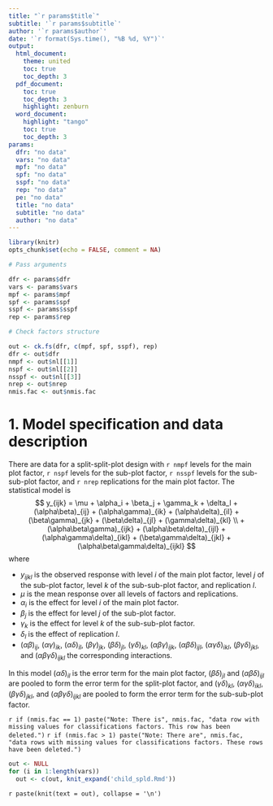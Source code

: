 ```yaml
---
title: "`r params$title`"
subtitle: '`r params$subtitle`'
author: '`r params$author`'
date: '`r format(Sys.time(), "%B %d, %Y")`'
output: 
  html_document:
    theme: united
    toc: true
    toc_depth: 3
  pdf_document:
    toc: true
    toc_depth: 3
    highlight: zenburn
  word_document:
    highlight: "tango"
    toc: true
    toc_depth: 3
params: 
  dfr: "no data"
  vars: "no data"
  mpf: "no data"
  spf: "no data"
  sspf: "no data"
  rep: "no data"
  pe: "no data"
  title: "no data"
  subtitle: "no data"
  author: "no data"
---
```


```r
library(knitr)
opts_chunk$set(echo = FALSE, comment = NA)
```

```r
# Pass arguments

dfr <- params$dfr
vars <- params$vars
mpf <- params$mpf
spf <- params$spf
sspf <- params$sspf
rep <- params$rep

# Check factors structure

out <- ck.fs(dfr, c(mpf, spf, sspf), rep)
dfr <- out$dfr
nmpf <- out$nl[[1]]
nspf <- out$nl[[2]]
nsspf <- out$nl[[3]]
nrep <- out$nrep
nmis.fac <- out$nmis.fac
```

# 1. Model specification and data description

There are data for a split-split-plot design with `r nmpf` levels for the main plot factor, `r nspf` levels for the sub-plot factor, `r nsspf` levels for the sub-sub-plot factor, and `r nrep` replications for the main plot factor. The statistical model is
$$
y_{ijk} = \mu + \alpha_i + \beta_j + \gamma_k + \delta_l + (\alpha\beta)_{ij} + (\alpha\gamma)_{ik} + (\alpha\delta)_{il} + (\beta\gamma)_{jk} + (\beta\delta)_{jl} + (\gamma\delta)_{kl} \\
+ (\alpha\beta\gamma)_{ijk} + (\alpha\beta\delta)_{ijl} + (\alpha\gamma\delta)_{ikl} + (\beta\gamma\delta)_{jkl} + (\alpha\beta\gamma\delta)_{ijkl}
$$
where

* $y_{ijkl}$ is the observed response with level $i$ of the main plot factor, level $j$ of the sub-plot factor, level $k$ of the sub-sub-plot factor, and replication $l$.
* $\mu$ is the mean response over all levels of factors and replications.
* $\alpha_i$ is the effect for level $i$ of the main plot factor.
* $\beta_j$ is the effect for level $j$ of the sub-plot factor.
* $\gamma_k$ is the effect for level $k$ of the sub-sub-plot factor.
* $\delta_l$ is the effect of replication $l$.
* $(\alpha\beta)_{ij}$, $(\alpha\gamma)_{ik}$, $(\alpha\delta)_{il}$, $(\beta\gamma)_{jk}$, $(\beta\delta)_{jl}$, $(\gamma\delta)_{kl}$, $(\alpha\beta\gamma)_{ijk}$, $(\alpha\beta\delta)_{ijl}$, $(\alpha\gamma\delta)_{ikl}$, $(\beta\gamma\delta)_{jkl}$, and $(\alpha\beta\gamma\delta)_{ijkl}$ the corresponding interactions.

In this model $(\alpha\delta)_{il}$ is the error term for the main plot factor, $(\beta\delta)_{jl}$ and $(\alpha\beta\delta)_{ijl}$ are pooled to form the error term for the split-plot factor, and $(\gamma\delta)_{kl}$, $(\alpha\gamma\delta)_{ikl}$, $(\beta\gamma\delta)_{jkl}$, and $(\alpha\beta\gamma\delta)_{ijkl}$ are pooled to form the error term for the sub-sub-plot factor.

`r if (nmis.fac == 1) paste("Note: There is", nmis.fac, "data row with missing values for classifications factors. This row has been deleted.")`
`r if (nmis.fac > 1) paste("Note: There are", nmis.fac, "data rows with missing values for classifications factors. These rows have been deleted.")`

```r
out <- NULL
for (i in 1:length(vars))
  out <- c(out, knit_expand('child_spld.Rmd'))
```

`r paste(knit(text = out), collapse = '\n')`
